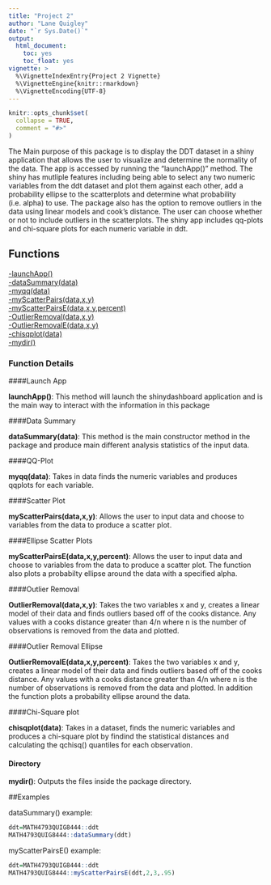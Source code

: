 ```yaml
---
title: "Project 2"
author: "Lane Quigley"
date: "`r Sys.Date()`"
output: 
  html_document:
    toc: yes
    toc_float: yes
vignette: >
  %\VignetteIndexEntry{Project 2 Vignette}
  %\VignetteEngine{knitr::rmarkdown}
  %\VignetteEncoding{UTF-8}
---
```


```r
knitr::opts_chunk$set(
  collapse = TRUE,
  comment = "#>"
)
```

The Main purpose of this package is to display the DDT dataset in a shiny application that allows the user to visualize and determine the normality of the data. The app is accessed by running the "launchApp()" method. The shiny has mutliple features including being able to select any two numeric variables from the ddt dataset and plot them against each other, add a probability ellipse to the scatterplots and determine what probability (i.e. alpha) to use. The package also has the option to remove outliers in the data using linear models and cook's distance. The user can choose whether or not to include outliers in the scatterplots. The shiny app includes qq-plots and chi-square plots for each numeric variable in ddt.


## Functions

<a href="#launchTarget">-launchApp()</a>  
<a href="#dataSumTarget">-dataSummary(data)</a>   
<a href="#myqqTarget">-myqq(data)</a>  
<a href="#myScatTarget">-myScatterPairs(data,x,y)</a>  
<a href="#myScateTarget">-myScatterPairsE(data,x,y,percent)</a>  
<a href="#OutTarget">-OutlierRemoval(data,x,y)</a>  
<a href="#OuteTarget">-OutlierRemovalE(data,x,y)</a>   
<a href="#chisqTarget">-chisqplot(data)</a>  
<a href="#mydirTarget">-mydir()</a>  

 


### Function Details

<a name="launchTarget"></a>

####Launch App

<b>launchApp()</b>: This method will launch the shinydashboard application and is the main way to interact with the information in this package  

<a name="dataSumTarget"></a>

####Data Summary

<b>dataSummary(data)</b>: This method is the main constructor method in the package and produce main different analysis statistics of the input data.


<a name="myqqTarget"></a>

####QQ-Plot

<b>myqq(data)</b>: Takes in data finds the numeric variables and produces qqplots for each variable.  

<a name="myScatTarget"></a>

####Scatter Plot

<b>myScatterPairs(data,x,y)</b>: Allows the user to input data and choose to variables from the data to produce a scatter plot.



<a name="myScateTarget"></a>

####Ellipse Scatter Plots

<b>myScatterPairsE(data,x,y,percent)</b>:  Allows the user to input data and choose to variables from the data to produce a scatter plot. The function also plots a probabilty ellipse around the data with a specified alpha.


<a name="OutTarget"></a>

####Outlier Removal

<b>OutlierRemoval(data,x,y)</b>: Takes the two variables x and y, creates a linear model of their data and finds outliers based off of the cooks distance. Any values with a cooks distance greater than 4/n where n is the number of observations is removed from the data and plotted.

<a name="OuteTarget"></a>

####Outlier Removal Ellipse

<b>OutlierRemovalE(data,x,y,percent)</b>: Takes the two variables x and y, creates a linear model of their data and finds outliers based off of the cooks distance. Any values with a cooks distance greater than 4/n where n is the number of observations is removed from the data and plotted. In addition the function plots a probability ellipse around the data.


<a name="chisqTarget"></a>

####Chi-Square plot

<b>chisqplot(data)</b>: Takes in a dataset, finds the numeric variables and produces a chi-square plot by findind the statistical distances and calculating the qchisq() quantiles for each observation.


<a name="mydirTarget"></a>

#### Directory

<b>mydir()</b>: Outputs the files inside the package directory.


##Examples

dataSummary() example:  

```r
ddt=MATH4793QUIG8444::ddt
MATH4793QUIG8444::dataSummary(ddt)
```

myScatterPairsE() example:

```r
ddt=MATH4793QUIG8444::ddt
MATH4793QUIG8444::myScatterPairsE(ddt,2,3,.95)
```

       
